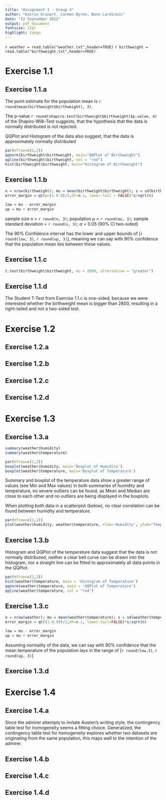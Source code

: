 ```yaml
---
title: "Assignment 1 - Group 4"
author: "Katrin Grunert, Carmen Byrne, Bono Lardinois"
date: "22 September 2022"
output: pdf_document
fontsize: 11pt
highlight: tango
---
```


`r weather = read.table("weather.txt",header=TRUE)`
`r birthweight = read.table("birthweight.txt",header=TRUE)`

# Exercise 1.1

## Exercise 1.1.a


The point estimate for the population mean is `r round(mean(birthweight$birthweight), 3)`.

The p-value `r round(shapiro.test(birthweight$birthweight)$p.value, 4)` of the Shapiro-Wilk-Test suggests, that the hypothesis that the data is normally distributed is not rejected. 

QQPlot and Histogram of the data also suggest, that the data is approximately normally distributed


```r
par(mfrow=c(1,2))
qqnorm(birthweight$birthweight, main="QQPlot of Birthweight")
qqline(birthweight$birthweight, col = "red")
hist(birthweight$birthweight, main="Histogram of Birthweight")
```

## Exercise 1.1.b

```r
n = nrow(birthweight); mu = mean(birthweight$birthweight); s = sd(birthweight$birthweight)
error_margin = qt(p=(1-0.9)/2,df=n-1, lower.tail = FALSE)*s/sqrt(n)

low = mu - error_margin 
up = mu + error_margin
```

sample size n = `r round(n, 3)`; population $\mu$ = `r round(mu, 3)`; sample standard deviation = `r round(s, 3)`; $\alpha$ = 0.05 (90% CI two-sided)

The 90% Confidence interval has the lower and upper bounds of [`r round(low, 3)`, `r round(up, 3)`], meaning we can say with 90% confidence that the population mean lies between these values. 

## Exercise 1.1.c
```r
t.test(birthweight$birthweight, mu = 2800, alternative = "greater")
```

## Exercise 1.1.d
The Student T-Test from Exercise 1.1.c is one-sided, because we were interested whether the birthweight mean is bigger than 2800, resulting in a right-tailed and not a two-sided test.


# Exercise 1.2
## Exercise 1.2.a
## Exercise 1.2.b
## Exercise 1.2.c
## Exercise 1.2.d


# Exercise 1.3
## Exercise 1.3.a
```r
summary(weather$humidity)
summary(weather$temperature)
```

```r
par(mfrow=c(1,2))
boxplot(weather$humidity, main='Boxplot of Humidity')
boxplot(weather$temperature, main='Boxplot of Temperature')
```
Summary and boxplot of the temperature data show a greater range of values (see Min and Max values)
In both summaries of humidity and temperature, no severe outliers can be found, as Mean and Median are close to each other and no outliers are being displayed in the boxplots.

When plotting both data in a scatterplot (below), no clear correlation can be found between humidity and temperature.

```r
par(mfrow=c(1,1))
plot(weather$humidity, weather$temperature, xlab='Humidity', ylab="Temperature", main="Scatterplot of HumidityxTemperature")
```


## Exercise 1.3.b

Histogram and QQPlot of the temperature data suggest that the data is not normally distributed, neither a clear bell curve can be drawn into the histogram, nor a straight line can be fitted to approximately all data points in the QQPlot.

```r
par(mfrow=c(1,2))
hist(weather$temperature, main = 'Histogram of Temperature')
qqnorm(weather$temperature, main = 'QQPlot of Temperature')
qqline(weather$temperature, col = "red")
```


## Exercise 1.3.c

```r
n = nrow(weather); mu = mean(weather$temperature); s = sd(weather$temperature)
error_margin = qt((1-0.90)/2,df=n-1, lower.tail=FALSE)*s/sqrt(n)

low = mu - error_margin 
up = mu + error_margin
```

Assuming normality of the data, we can say with 90% confidence that the mean temperature of the population lays in the range of [`r round(low,3)`, `r round(up, 3)`]

## Exercise 1.3.d

# Exercise 1.4
## Exercise 1.4.a
Since the admirer attempts to imitate Austen's writing style, the contingency table test for homogeneity seems a fitting choice. Generalized, the contingency table test for homogeneity explores whether two datasets are originating from the same population, this maps well to the intention of the admirer.

## Exercise 1.4.b
## Exercise 1.4.c
## Exercise 1.4.d